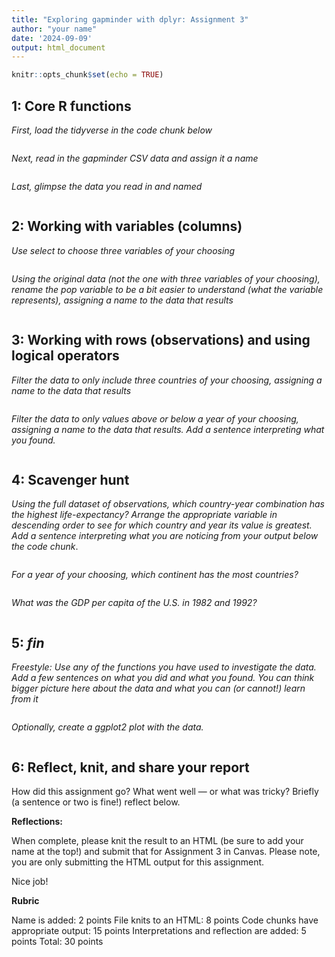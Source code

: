 ```yaml
---
title: "Exploring gapminder with dplyr: Assignment 3"
author: "your name"
date: '2024-09-09'
output: html_document
---
```


```r
knitr::opts_chunk$set(echo = TRUE)
```

## 1: Core R functions

*First, load the tidyverse in the code chunk below*

```r

```

*Next, read in the gapminder CSV data and assign it a name*

```r

```

*Last, glimpse the data you read in and named*

```r

```

## 2: Working with variables (columns)

*Use select to choose three variables of your choosing*

```r

```

*Using the original data (not the one with three variables of your choosing), rename the pop variable to be a bit easier to understand (what the variable represents), assigning a name to the data that results*

```r

```

## 3: Working with rows (observations) and using logical operators

*Filter the data to only include three countries of your choosing, assigning a name to the data that results*

```r

```

*Filter the data to only values above or below a year of your choosing, assigning a name to the data that results. Add a sentence interpreting what you found.*

```r

```

## 4: Scavenger hunt

*Using the full dataset of observations, which country-year combination has the highest life-expectancy? Arrange the appropriate variable in descending order to see for which country and year its value is greatest. Add a sentence interpreting what you are noticing from your output below the code chunk*.

```r

```

*For a year of your choosing, which continent has the most countries?* 

```r

```

*What was the GDP per capita of the U.S. in 1982 and 1992?*

```r

```

## 5: *fin*

*Freestyle: Use any of the functions you have used to investigate the data. Add a few sentences on what you did and what you found. You can think bigger picture here about the data and what you can (or cannot!) learn from it*

```r

```

*Optionally, create a ggplot2 plot with the data.*

```r

```

## 6: Reflect, knit, and share your report

How did this assignment go? What went well --- or what was tricky? Briefly (a sentence or two is fine!) reflect below.

**Reflections:**

When complete, please knit the result to an HTML (be sure to add your name at the top!) and submit that for Assignment 3 in Canvas. Please note, you are only submitting the HTML output for this assignment.  

Nice job!

**Rubric**

Name is added: 2 points
File knits to an HTML: 8 points
Code chunks have appropriate output: 15 points
Interpretations and reflection are added: 5 points
Total: 30 points
